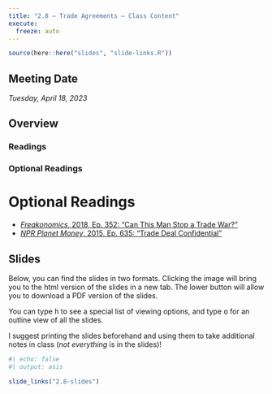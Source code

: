 ```yaml
---
title: "2.8 — Trade Agreements — Class Content"
execute:
  freeze: auto
---
```


```r
source(here::here("slides", "slide-links.R"))
```

::: {.callout-note appearance="minimal"}
# Meeting Date

*Tuesday, April 18, 2023*
:::

## <i class="fas fa-info-circle fa-lg"></i> Overview


### <i class="fas fa-book-reader fa-lg"></i> Readings

### Optional Readings

# Optional Readings

- [<i class="fas fa-podcast"></i> *Freakonomics*, 2018, Ep. 352: "Can This Man Stop a Trade War?"](https://freakonomics.com/podcast/wto/)
- [<i class="fas fa-podcast"></i> *NPR Planet Money*, 2015, Ep. 635: "Trade Deal Confidential"](https://www.npr.org/sections/money/2015/06/26/417851577/episode-635-trade-deal-confidential)

## <i class="fas fa-chalkboard-teacher"></i> Slides

Below, you can find the slides in two formats. Clicking the image will bring you to the html version of the slides in a new tab. The lower button will allow you to download a PDF version of the slides.

::: callout-tip
You can type <kbd>h</kbd> to see a special list of viewing options, and type <kbd>o</kbd> for an outline view of all the slides.
:::

I suggest printing the slides beforehand and using them to take additional notes in class (*not everything* is in the slides)!

```r
#| echo: false
#| output: asis

slide_links("2.8-slides")
```